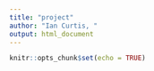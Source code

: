 ```yaml
---
title: "project"
author: "Ian Curtis, "
output: html_document
---
```


```r
knitr::opts_chunk$set(echo = TRUE)
```


